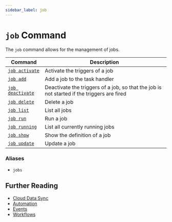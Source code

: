 ```yaml
---
sidebar_label: job
---
```


# `job` Command

The `job` command allows for the management of jobs.

| Command                              | Description                                                                                |
| ------------------------------------ | ------------------------------------------------------------------------------------------ |
| [`job activate`](./activate.mdx)     | Activate the triggers of a job                                                             |
| [`job add`](./add.mdx)               | Add a job to the task handler                                                              |
| [`job deactivate`](./deactivate.mdx) | Deactivate the triggers of a job, so that the job is not started if the triggers are fired |
| [`job delete`](./delete.mdx)         | Delete a job                                                                               |
| [`job list`](./list.mdx)             | List all jobs                                                                              |
| [`job run`](./run.mdx)               | Run a job                                                                                  |
| [`job running`](./running.mdx)       | List all currently running jobs                                                            |
| [`job show`](./show.mdx)             | Show the definition of a job                                                               |
| [`job update`](./update.mdx)         | Update a job                                                                               |

### Aliases

- `jobs`

## Further Reading

- [Cloud Data Sync](../../../../concepts/cloud-data-sync/index.mdx)
- [Automation](../../../../concepts/automation/index.mdx)
- [Events](../../../events/index.mdx)
- [Workflows](../../../workflows/index.mdx)
